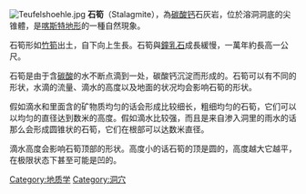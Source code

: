 {{Otheruses
|subject=一種石灰岩地形
|other=臺灣新北市雙溪區的一個地名
|石笋 (地名)
}}
[[File:Teufelshoehle.jpg|thumb]]
'''石筍'''（Stalagmite），為[[碳酸钙|碳酸钙]]石灰岩，位於溶洞洞底的尖锥體，是[[喀斯特地形|喀斯特地形]]的一種自然現象。

石筍形如[[竹筍|竹筍]]出土，自下向上生長。石筍與[[鐘乳石|鐘乳石]]成長緩慢，一萬年約長高一公尺。

石筍是由于含[[碳酸|碳酸]]的水不断点滴到一处，碳酸钙沉淀而形成的。石筍可以有不同的形状，水滴的流量、滴水的高度以及地面的状况均会影响石筍的形状。

假如滴水和里面含的矿物质均匀的话会形成比较细长，粗细均匀的石筍，它们可以以均匀的直径达到数米的高度。假如滴水比较强，而且是来自渗入洞里的雨水的话那么会形成圆锥状的石筍，它们在根部可以达数米直径。

滴水高度会影响石筍顶部的形状。高度小的话石筍的顶是圆的，高度越大它越平，在极限状态下甚至可能是凹的。

{{Authority control}}
[[Category:地质学|Category:地质学]]
[[Category:洞穴|Category:洞穴]]
